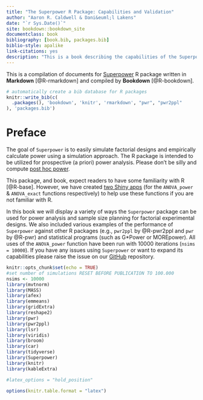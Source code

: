 --- 
title: "The Superpower R Package: Capabilities and Validation"
author: "Aaron R. Caldwell & Dani&euml;l Lakens"
date: "`r Sys.Date()`"
site: bookdown::bookdown_site
documentclass: book
bibliography: [book.bib, packages.bib]
biblio-style: apalike
link-citations: yes
description: "This is a book describing the capabilities of the Superpower R package."
---

This is a compilation of documents for [Superpower](https://github.com/arcaldwell49/Superpower) R package written in **Markdown** [@R-rmarkdown] and compiled by **Bookdown** [@R-bookdown].



```{r include=FALSE}
# automatically create a bib database for R packages
knitr::write_bib(c(
  .packages(), 'bookdown', 'knitr', 'rmarkdown', "pwr", "pwr2ppl"
), 'packages.bib')
```

# Preface {-}

The goal of `Superpower` is to easily simulate factorial designs and empirically calculate power using a simulation approach. 
The R package is intended to be utilized for prospective (a priori) power analysis. Please don't be silly and compute [post hoc power](https://discourse.datamethods.org/t/reference-collection-to-push-back-against-common-statistical-myths/1787). 

This package, and book, expect readers to have some familiarity with R [@R-base]. However, we have created [two Shiny apps](http://shiny.ieis.tue.nl/anova_power/) (for the `ANOVA_power` & `ANOVA_exact` functions respectively) to help use these functions if you are not familiar with R.

In this book we will display a variety of ways the `Superpower` package can be used for power analysis and sample size planning for factorial experimental designs. We also included various examples of the performance of `Superpower` against other R packages (e.g., `pwr2ppl` by @R-pwr2ppl  and `pwr` by @R-pwr) and statistical programs (such as G*Power or MOREpower). All uses of the `ANOVA_power` function have been run with 10000 iterations (`nsims = 10000`). If you have any issues using `Superpower` or want to expand its capabilities please raise the issue on our [GitHub](https://github.com/arcaldwell49/Superpower/issues) repository.

```{r setup, include=FALSE}
knitr::opts_chunk$set(echo = TRUE)
#set number of simulations RESET BEFORE PUBLICATION TO 100.000
nsims <- 10000 
library(mvtnorm)
library(MASS)
library(afex)
library(emmeans)
library(gridExtra)
library(reshape2)
library(pwr)
library(pwr2ppl)
library(lsr)
library(viridis)
library(broom)
library(car)
library(tidyverse)
library(Superpower)
library(knitr)
library(kableExtra)

#latex_options = "hold_position"
```

```{r global_options, include=FALSE}
options(knitr.table.format = "latex")

```

